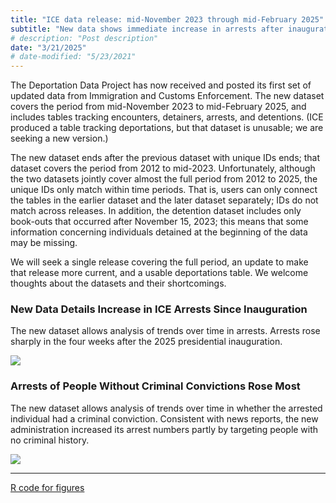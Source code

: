 ```yaml
---
title: "ICE data release: mid-November 2023 through mid-February 2025"
subtitle: "New data shows immediate increase in arrests after inauguration"
# description: "Post description"
date: "3/21/2025"
# date-modified: "5/23/2021"
---
```


The Deportation Data Project has now received and posted its first set of updated data from Immigration and Customs Enforcement. The new dataset covers the period from mid-November 2023 to mid-February 2025, and includes tables tracking encounters, detainers, arrests, and detentions. (ICE produced a table tracking deportations, but that dataset is unusable; we are seeking a new version.)

The new dataset ends after the previous dataset with unique IDs ends; that dataset covers the period from 2012 to mid-2023. Unfortunately, although the two datasets jointly cover almost the full period from 2012 to 2025, the unique IDs only match within time periods. That is, users can only connect the tables in the earlier dataset and the later dataset separately; IDs do not match across releases. In addition, the detention dataset includes only book-outs that occurred after November 15, 2023; this means that some information concerning individuals detained at the beginning of the data may be missing. 

We will seek a single release covering the full period, an update to make that release more current, and a usable deportations table. We welcome thoughts about the datasets and their shortcomings.

### New Data Details Increase in ICE Arrests Since Inauguration

The new dataset allows analysis of trends over time in arrests. Arrests rose sharply in the four weeks after the 2025 presidential inauguration.

![](/news/img/2025-03-21-ice-arrests.svg)

### Arrests of People Without Criminal Convictions Rose Most

The new dataset allows analysis of trends over time in whether the arrested individual had a criminal conviction. Consistent with news reports, the new administration increased its arrest numbers partly by targeting people with no criminal history.

![](/news/img/2025-03-21-ice-arrests-by-criminal-convictions.svg)

---

[R code for figures](/news/code/2024-03-21-ICE-release-figures.R)
